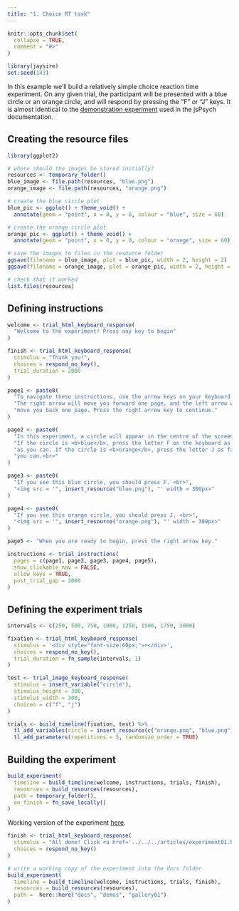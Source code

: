 ```yaml
---
title: "1. Choice RT task"
---
```


```r
knitr::opts_chunk$set(
  collapse = TRUE,
  comment = "#>"
)
```

```r
library(jaysire)
set.seed(143)
```

In this example we'll build a relatively simple choice reaction time experiment. On any given trial, the participant will be presented with a blue circle or an orange circle, and will respond by pressing the "F" or "J" keys. It is almost identical to the [demonstration experiment](https://www.jspsych.org/tutorials/rt-task/) used in the jsPsych documentation. 

## Creating the resource files

```r
library(ggplot2)

# where should the images be stored initially?
resources <- temporary_folder()  
blue_image <- file.path(resources, "blue.png")
orange_image <- file.path(resources, "orange.png")

# create the blue circle plot
blue_pic <- ggplot() + theme_void() +
  annotate(geom = "point", x = 0, y = 0, colour = "blue", size = 60)

# create the orange circle plot
orange_pic <- ggplot() + theme_void() +
  annotate(geom = "point", x = 0, y = 0, colour = "orange", size = 60)

# save the images to files in the resource folder
ggsave(filename = blue_image, plot = blue_pic, width = 2, height = 2)
ggsave(filename = orange_image, plot = orange_pic, width = 2, height = 2)

# check that it worked
list.files(resources)
```


## Defining instructions

```r
welcome <- trial_html_keyboard_response(
  "Welcome to the experiment! Press any key to begin"
)

finish <- trial_html_keyboard_response(
  stimulus = "Thank you!", 
  choices = respond_no_key(),
  trial_duration = 2000
)

page1 <- paste0(
  "To navigate these instructions, use the arrow keys on your keyboard. ",
  "The right arrow will move you forward one page, and the left arrow will ",
  "move you back one page. Press the right arrow key to continue."
)

page2 <- paste0(
  "In this experiment, a circle will appear in the centre of the screen. ",
  "If the circle is <b>blue</b>, press the letter F on the keyboard as fast ",
  "as you can. If the circle is <b>orange</b>, press the letter J as fast as",
  "you can.<br>"
)

page3 <- paste0(
  "If you see this blue circle, you should press F. <br>", 
  "<img src = '", insert_resource("blue.png"), "' width = 300px>"
)

page4 <- paste0(
  "If you see this orange circle, you should press J. <br>", 
  "<img src = '", insert_resource("orange.png"), "' width = 300px>"
)

page5 <- "When you are ready to begin, press the right arrow key."

instructions <- trial_instructions(
  pages = c(page1, page2, page3, page4, page5), 
  show_clickable_nav = FALSE,
  allow_keys = TRUE,
  post_trial_gap = 2000
)
```

## Defining the experiment trials

```r
intervals <- c(250, 500, 750, 1000, 1250, 1500, 1750, 2000)

fixation <- trial_html_keyboard_response(
  stimulus = '<div style="font-size:60px;">+</div>',
  choices = respond_no_key(),
  trial_duration = fn_sample(intervals, 1)
)

test <- trial_image_keyboard_response(
  stimulus = insert_variable("circle"), 
  stimulus_height = 300,
  stimulus_width = 300,
  choices = c("f", "j")
)

trials <- build_timeline(fixation, test) %>%
  tl_add_variables(circle = insert_resource(c("orange.png", "blue.png"))) %>%
  tl_add_parameters(repetitions = 5, randomize_order = TRUE)
```


## Building the experiment

```r
build_experiment(
  timeline = build_timeline(welcome, instructions, trials, finish),
  resources = build_resources(resources),
  path = temporary_folder(),
  on_finish = fn_save_locally()
)
```

Working version of the experiment [here](../demos/gallery01/experiment/index.html).

```r
finish <- trial_html_keyboard_response(
  stimulus = "All done! Click <a href='../../../articles/experiment01.html'>here</a> to return to the vignette.",
  choices = respond_no_key()
)

# write a working copy of the experiment into the docs folder
build_experiment(
  timeline = build_timeline(welcome, instructions, trials, finish),
  resources = build_resources(resources),
  path =  here::here("docs", "demos", "gallery01")
)
```



